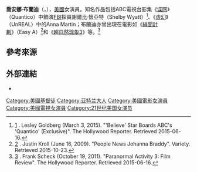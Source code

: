 {{expand|time=2015-11-15T20:44:27+00:00}}
{{refimprove|time=2015-11-15T20:44:27+00:00}}
{{艺人
| 姓名     = 喬安娜·布蘭迪
| 類型     = 女演員
| 圖片     = 
| 圖片尺寸 = 
| caption  = 
| 綽號     = 
| 國籍     = {{USA}}
| birthname = Johanna Elizabeth Braddy
| 出生日期 = {{birth date and age|1987|8|30}}
| 出生地點 = {{USA}}[[亚特兰大|亚特兰大]]
| 職業     = [[演員|演員]]
| 語言     = 
| 教育程度 = 
| 宗教信仰 = 
| 配偶     = {{marriage|Josh Blaylock|2012|2014}}<br>{{marriage|[[弗雷迪·史卓瑪|弗雷迪·史卓瑪]]|2016}}
| 伴侶     = 
| 兒女     = 
| 父母     = 
| 亲属     = 
| 出道作   = 
| 出道日期 = 
| 代表作   =  
| 活躍年代 = 2004年至今
| 網站     = 
| IMDb     = 1715189
| 現任成員 = 
| 過往成員 = 
| awards   =
}}

'''喬安娜·布蘭迪'''（{{lang-en|Johanna Braddy}}，{{bd|1987年|8月30日|catIdx=B}}），[[美國|美國]]女演員。知名作品包括ABC電視台影集《[[谍网|谍网]]》（Quantico）中飾演[[联邦调查局|FBI]]探員謝爾比·懷亞特（Shelby Wyatt）<ref>[http://www.hollywoodreporter.com/live-feed/believe-star-boards-abcs-quantico-778825] {{Wayback|url=http://www.hollywoodreporter.com/live-feed/believe-star-boards-abcs-quantico-778825 |date=20150518073420 }}. Lesley Goldberg (March 3, 2015). "'Believe' Star Boards ABC's 'Quantico' (Exclusive)". The Hollywood Reporter. Retrieved 2015-06-16.</ref>、《[[虛幻_(電視劇)|虛幻]]》（UnREAL）中的Anna Martin；布蘭迪亦曾出現在電影如《[[緋聞計劃|緋聞計劃]]》（Easy A）<ref>[http://variety.com/2009/scene/people-news/johanna-braddy-1118005024/] {{Wayback|url=http://variety.com/2009/scene/people-news/johanna-braddy-1118005024/ |date=20191031145328 }}. Justin Kroll (June 16, 2009). "People News Johanna Braddy". Variety. Retrieved 2015-10-23.</ref>和《[[超自然现象3|超自然现象3]]》等。<ref>[http://www.hollywoodreporter.com/review/paranormal-activity-3-film-review-250639] {{Wayback|url=http://www.hollywoodreporter.com/review/paranormal-activity-3-film-review-250639 |date=20200925152554 }}. Frank Scheck (October 19, 2011). "Paranormal Activity 3: Film Review". The Hollywood Reporter. Retrieved 2015-06-16.</ref>

== 參考來源 ==
<references/> 

== 外部連結 ==
* {{imdb name|id=1715189}}

{{DEFAULTSORT: Braddy, Johanna}}
[[Category:美國基督徒|Category:美國基督徒]]
[[Category:亚特兰大人|Category:亚特兰大人]]
[[Category:美國電影女演員|Category:美國電影女演員]]
[[Category:美國電視女演員|Category:美國電視女演員]]
[[Category:21世纪美国女演员|Category:21世纪美国女演员]]